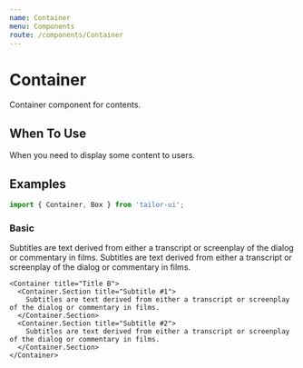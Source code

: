 ```yaml
---
name: Container
menu: Components
route: /components/Container
---
```



# Container

Container component for contents.

## When To Use

When you need to display some content to users.

## Examples

```js
import { Container, Box } from 'tailor-ui';
```

### Basic

<Playground>
  <Box p="24px" bg="surface2">
    <Container title="Title A">
      <Container.Section title="Subtitle #1">
        Subtitles are text derived from either a transcript or screenplay of the dialog or commentary in films.
      </Container.Section>
      <Container.Section title="Subtitle #2">
        Subtitles are text derived from either a transcript or screenplay of the dialog or commentary in films.
      </Container.Section>
    </Container>

    <Container title="Title B">
      <Container.Section title="Subtitle #1">
        Subtitles are text derived from either a transcript or screenplay of the dialog or commentary in films.
      </Container.Section>
      <Container.Section title="Subtitle #2">
        Subtitles are text derived from either a transcript or screenplay of the dialog or commentary in films.
      </Container.Section>
    </Container>

  </Box>
</Playground>
